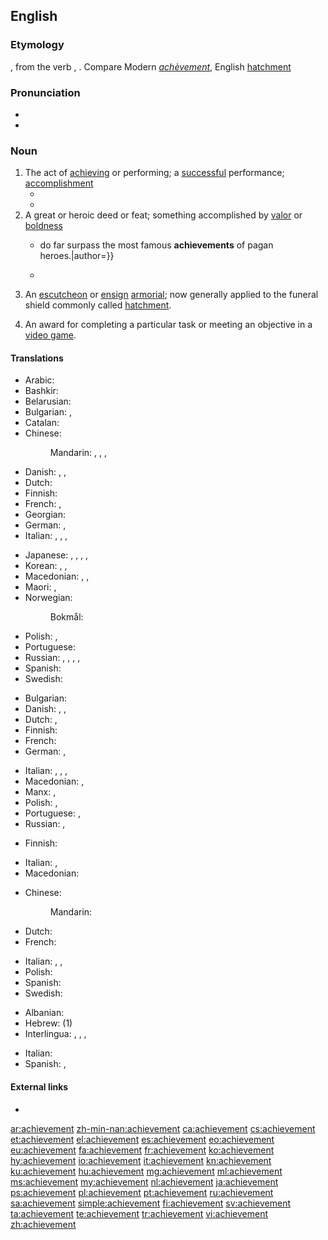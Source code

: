 ==English==

===Etymology===
{{etyl|fro|en}} {{m|fro|achevement}}, from the verb {{m|fro|achever}}, {{m|fro|achiever||to finish}}. Compare Modern {{etyl|fr|-}} ''[[achèvement]]'', English [[hatchment]]

===Pronunciation===
* {{IPA|/əˈtʃiːvmənt/|lang=en}}
* {{audio|en-us-achievement.ogg|Audio (US)|lang=en}}

===Noun===
{{en-noun|~}}

# The act of [[achieving]] or performing; a [[successful]] performance; [[accomplishment]]
#* {{quote-book|year=1963|author={{w|Margery Allingham}}
|title={{w|The China Governess}}
|chapter=1|url=http://openlibrary.org/works/OL2004261W
|passage=The original family who had begun to build a palace to rival Nonesuch had died out before they had put up little more than the gateway, so that the actual structure which had come down to posterity retained the secret magic of a promise rather than the overpowering splendour of a great architectural '''achievement'''.}}
#* {{quote-magazine|year=2012|month=March-April
|author=[[w:Terry Sejnowski|Terrence J. Sejnowski]]
|title=Well-connected Brains
|volume=100|issue=2|page=171
|magazine={{w|American Scientist}}
|url=http://www.americanscientist.org/bookshelf/pub/well-connected-brains
|passage=Creating a complete map of the human connectome would therefore be a monumental milestone but not the end of the journey to understanding how our brains work. The '''achievement''' will transform neuroscience and serve as the starting point for asking questions we could not otherwise have answered,&nbsp;[&hellip;].}}
# A great or heroic deed or feat; something accomplished by [[valor]] or [[boldness]]
#* {{quote-book|passage=[The exploits] of the ancient saints {{...}} do far surpass the most famous '''achievements''' of pagan heroes.|author={{w|Isaac Barrow}}}}
#* {{quote-book|passage=The highest '''achievements''' of the human intellect.|author={{w|Thomas Babington Macaulay}}}}
# {{lb|en|heraldry}} An [[escutcheon]] or [[ensign]] [[armorial]]; now generally applied to the funeral shield commonly called [[hatchment]].
# {{lb|en|video games}} An award for completing a particular task or meeting an objective in a [[video game]].
#: {{ux|en|Finishing the game does not give you a 100% score until you have unlocked all of the '''achievements'''.}}

====Translations====
{{trans-top|act of achieving or performing}}
* Arabic: {{t|ar|إِنْجَاز|m}}
* Bashkir: {{t|ba|ҡаҙаныш|sc=Cyrl}}
* Belarusian: {{t|be|дасягне́нне|n|sc=Cyrl}}
* Bulgarian: {{t+|bg|постижение}}, {{t+|bg|изпълнение}}
* Catalan: {{t|ca|assoliment|m}}
* Chinese:
*: Mandarin: {{t+|cmn|成就|tr=chéngjiù|sc=Hani}}, {{t+|cmn|成果|tr=chéngguǒ|sc=Hani}}, {{t+|cmn|成績|sc=Hani}}, {{t+|cmn|成绩|tr=chéngjì|sc=Hani}}
* Danish: {{t|da|udførelse|c}}, {{t|da|præstation|c}}, {{t+|da|resultat|n}}
* Dutch: {{t+|nl|prestatie}}
* Finnish: {{t+|fi|saavutus}}
* French: {{t+|fr|réalisation|f}}, {{t+|fr|accomplissement|m}}
* Georgian: {{t|ka|მიღწევა|sc=Geor}}
* German: {{t+|de|Errungenschaft|f}}, {{t|de|Leistung|f}}
* Italian: {{t+|it|realizzazione|f}}, {{t+|it|prestazione|f}}, {{t+|it|conseguimento|m}}, {{t+|it|rendimento|m}}
{{trans-mid}}
* Japanese: {{t+|ja|達成|tr=たっせい, tassei|sc=Jpan}}, {{t+|ja|到達|tr=とうたつ, tōtatsu|sc=Jpan}}, {{t+|ja|業績|tr=ぎょうせき, gyōseki|sc=Jpan}}, {{t+|ja|成果|tr=せいか, seika|sc=Jpan}}, {{t+|ja|成績|tr=せいせき, seiseki|sc=Jpan}}
* Korean: {{t+|ko|달성|sc=Hang}}, {{t+|ko|업적|sc=Hang}}, {{t+|ko|성과|sc=Hang}}
* Macedonian: {{t|mk|достигнување|n|tr=dostignúvanje}}, {{t|mk|постигнување|f|tr=postignúvanje}}, {{t|mk|успех|m|tr=úspeh}}
* Maori: {{t|mi|tutukitanga}}, {{t|mi|haumāuiui}}
* Norwegian:
*: Bokmål: {{t|nb|måloppnåelse|m}}
* Polish: {{t+|pl|dokonanie|n}}, {{t+|pl|osiągnięcie|n}}
* Portuguese: {{t+|pt|realização|f}}
* Russian: {{t+|ru|достиже́ние|n}}, {{t+|ru|успе́х|m}}, {{t+|ru|сверше́ние|n}}, {{t+|ru|выполне́ние|n}}, {{t+|ru|исполне́ние|n}}
* Spanish: {{t+|es|logro|m}}
* Swedish: {{t+|sv|prestation|c}}
{{trans-bottom}}

{{trans-top|great or heroic deed}}
* Bulgarian: {{t+|bg|подвиг|m|tr=pódvig}}
* Danish: {{t|da|bedrift|c}}, {{t|da|præstation|c}}, {{t+|da|resultat|n}}
* Dutch: {{t+|nl|prestatie|f}}, {{t+|nl|verwezenlijking|f}}
* Finnish: {{t+|fi|saavutus}}
* French: {{t+|fr|haut fait|m}}
* German: {{t+|de|Errungenschaft|f}}, {{t|de|Vollendung|f}}
{{trans-mid}}
* Italian: {{t+|it|impresa|f}}, {{t|it|gesta|f-p}}, {{t+|it|risultato|m}}, {{t+|it|conquista|f}}
* Macedonian: {{t|mk|подвиг|m|tr=pódvig}}, {{t|mk|дело|n|tr=délo}}
* Manx: {{t|gv|ard-nhee}}, {{t|gv|ard-obbyr|f}}
* Polish: {{t+|pl|dokonanie|n}}, {{t+|pl|osiągnięcie|n}}
* Portuguese: {{t+|pt|feito|m}}, {{t+|pt|realização|f}}
* Russian: {{t+|ru|по́двиг|m}}, {{t+|ru|сверше́ние|n}}
{{trans-bottom}}

{{trans-top|heraldry: escutcheon}}
* Finnish: {{t|fi|vaakunakilpi}}
{{trans-mid}}
* Italian: {{t+|it|stemma|m}}, {{t+|it|blasone|m}}
* Macedonian: {{t|mk|достигнување|n|tr=dostignúvanje}}
{{trans-bottom}}

{{trans-top|a reward in video games}}
* Chinese:
*: Mandarin: {{t+|cmn|成就|tr=chéngjiù|sc=Hans}}
* Dutch: {{t+|nl|prestatie|f}}
* French: {{t+|fr|succès|m}}
{{trans-mid}}
* Italian: {{t+|it|vittoria|f}}, {{t+|it|successo|m}}, {{t+|it|risultato|m}}
* Polish: {{t+|pl|osiągnięcie|n}}
* Spanish: {{t+|es|logro|m}}
* Swedish: {{t+|sv|prestation|c}}
{{trans-bottom}}

{{checktrans-top|}}
* Albanian: {{t-check|sq|arritje}}
* Hebrew: {{t-check|he|הישג|m|tr=Hey'sseg}} (1)
* Interlingua: {{t-check|ia|accomplimento}}, {{t-check|ia|complimento}}, {{qualifier|1}} {{t-check|ia|realisation}}, {{qualifier|2}} {{t-check|ia|facto}}
{{trans-mid}}
* Italian: {{t-check|it|realizzazione|f}}
* Spanish: {{t-check|es|realización|f}}, {{t-check|es|logro|m}}
{{trans-bottom}}

====External links====
* {{R:Webster 1913}}

[[ar:achievement]]
[[zh-min-nan:achievement]]
[[ca:achievement]]
[[cs:achievement]]
[[et:achievement]]
[[el:achievement]]
[[es:achievement]]
[[eo:achievement]]
[[eu:achievement]]
[[fa:achievement]]
[[fr:achievement]]
[[ko:achievement]]
[[hy:achievement]]
[[io:achievement]]
[[it:achievement]]
[[kn:achievement]]
[[ku:achievement]]
[[hu:achievement]]
[[mg:achievement]]
[[ml:achievement]]
[[ms:achievement]]
[[my:achievement]]
[[nl:achievement]]
[[ja:achievement]]
[[ps:achievement]]
[[pl:achievement]]
[[pt:achievement]]
[[ru:achievement]]
[[sa:achievement]]
[[simple:achievement]]
[[fi:achievement]]
[[sv:achievement]]
[[ta:achievement]]
[[te:achievement]]
[[tr:achievement]]
[[vi:achievement]]
[[zh:achievement]]